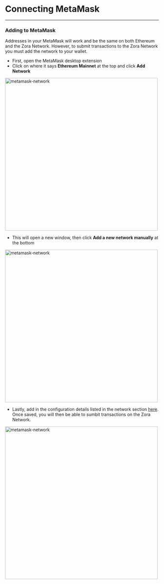 
# Connecting MetaMask

---


### Adding to MetaMask
Addresses in your MetaMask will work and be the same on both Ethereum and the Zora Network.
However, to submit transactions to the Zora Network you must add the network to your wallet. 

- First, open the MetaMask desktop extension
- Click on where it says **Ethereum Mainnet** at the top and click **Add Network** 
<img className="guide-photos" src={mmNetwork} alt="metamask-network" height="500px"/>

<br/>

- This will open a new window, then click **Add a new network manually** at the bottom
<img className="guide-photos" src={mmNetwork2} alt="metamask-network" height="500px"/>

<br/>

- Lastly, add in the configuration details listed in the network section [here](./network). Once saved, you will then be able to sumbit transactions on the Zora Network.
<img className="guide-photos" src={mmNetwork3} alt="metamask-network" height="500px"/>
